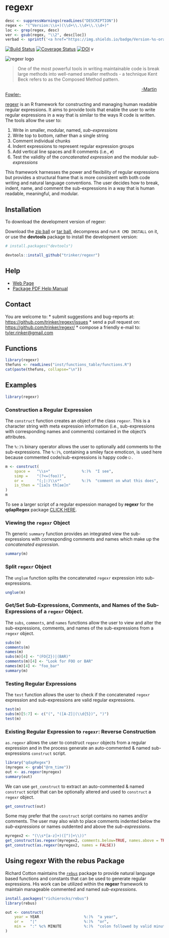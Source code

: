 # regexr

```r
desc <- suppressWarnings(readLines("DESCRIPTION"))
regex <- "(^Version:\\s+)(\\d+\\.\\d+\\.\\d+)"
loc <- grep(regex, desc)
ver <- gsub(regex, "\\2", desc[loc])
verbad <- sprintf('<a href="https://img.shields.io/badge/Version-%s-orange.svg"><img src="https://img.shields.io/badge/Version-%s-orange.svg" alt="Version"/></a></p>', ver, ver)
````
[![Build Status](https://travis-ci.org/trinker/regexr.png?branch=master)](https://travis-ci.org/trinker/regexr)
[![Coverage Status](https://coveralls.io/repos/trinker/regexr/badge.png)](https://coveralls.io/r/trinker/regexr)
[![DOI](https://zenodo.org/badge/5398/trinker/regexr.svg)](http://dx.doi.org/10.5281/zenodo.13496)
v

<img src="inst/regexr_logo/r_regexr.png" alt="regexr logo">   

> One of the most powerful tools in writing maintainable code is break large methods into well-named smaller methods - a technique Kent Beck refers to as the Composed Method pattern.

&nbsp;&nbsp;&nbsp;&nbsp;&nbsp;&nbsp;&nbsp;&nbsp;&nbsp;&nbsp;&nbsp;&nbsp;&nbsp;&nbsp;&nbsp;&nbsp;&nbsp;&nbsp;&nbsp;&nbsp;&nbsp;&nbsp;&nbsp;&nbsp;&nbsp;&nbsp;&nbsp;&nbsp;&nbsp;&nbsp;&nbsp;&nbsp;&nbsp;&nbsp;&nbsp;&nbsp;&nbsp;&nbsp;&nbsp;&nbsp;&nbsp;&nbsp;&nbsp;&nbsp;&nbsp;&nbsp;&nbsp;&nbsp;&nbsp;&nbsp;&nbsp;&nbsp;&nbsp;&nbsp;&nbsp;&nbsp;&nbsp;&nbsp;&nbsp;&nbsp;&nbsp;&nbsp;&nbsp;&nbsp;&nbsp;&nbsp;&nbsp;&nbsp;&nbsp;&nbsp;&nbsp;&nbsp;&nbsp;&nbsp;&nbsp;&nbsp;&nbsp;&nbsp;&nbsp;&nbsp;&nbsp;&nbsp;&nbsp;&nbsp;&nbsp;&nbsp;&nbsp;&nbsp;&nbsp;&nbsp;&nbsp;&nbsp;&nbsp;&nbsp;&nbsp;&nbsp;&nbsp;&nbsp;&nbsp;&nbsp;&nbsp;&nbsp;&nbsp;&nbsp;&nbsp;&nbsp;&nbsp;&nbsp;&nbsp;&nbsp;[-Martin Fowler-](http://martinfowler.com/bliki/ComposedRegex.html)

[regexr](http://trinker.github.com/regexr_dev) is an R framework for constructing and managing human readable regular expressions.  It aims to provide tools that enable the user to write regular expressions in a way that is similar to the ways R code is written.  The tools allow the user to: 

1. Write in smaller, modular, named, *sub-expressions*    
2. Write top to bottom, rather than a single string    
3. Comment individual chunks    
4. Indent expressions to represent regular expression groups
5. Add vertical line spaces and R comments (i.e., `#`)
6. Test the validity of the *concatenated expression* and the modular *sub-expressions*      

This framework harnesses the power and flexibility of regular expressions but provides a structural frame that is more consistent with both code writing and natural language conventions.  The user decides how to break, indent, name, and comment the sub-expressions in a way that is human readable, meaningful, and modular.


## Installation

To download the development version of regexr:

Download the [zip ball](https://github.com/trinker/regexr/zipball/master) or [tar ball](https://github.com/trinker/regexr/tarball/master), decompress and run `R CMD INSTALL` on it, or use the **devtools** package to install the development version:

```r
# install.packages("devtools")

devtools::install_github("trinker/regexr")
```

## Help

- [Web Page](http://trinker.github.com/regexr/)     
- [Package PDF Help Manual](https://dl.dropboxusercontent.com/u/61803503/regexr.pdf)   

## Contact

You are welcome to:
* submit suggestions and bug-reports at: <https://github.com/trinker/regexr/issues>
* send a pull request on: <https://github.com/trinker/regexr/>
* compose a friendly e-mail to: <tyler.rinker@gmail.com>

## Functions

```r
library(regexr)
thefuns <- readLines("inst/functions_table/functions.R")
cat(paste(thefuns, collapse="\n"))
```

## Examples

```r
library(regexr)
```

### Construction a Regular Expression

The `construct` function creates an object of the class `regexr`.  This is a character string with meta expression information (i.e., sub-expressions with corresponding names and comments) contained in the object's attributes.


The `%:)%` binary operator allows the user to optionally add comments to the sub-expressions.  The `%:)%`, containing a smiley face emoticon, is used here because commented code/sub-expressions is happy code&#9786;.


```r
m <- construct(
    space =   "\\s+"              %:)%  "I see",
    simp =    "(?<=(foo))",
    or =      "(;|:)\\s*"         %:)%  "comment on what this does",
    is_then = "[ia]s th[ae]n"
)
m
``` 

To see a larger script of a regular expession managed by **regexr** for the **qdapRegex** package [CLICK HERE](https://raw.githubusercontent.com/trinker/qdapRegex/master/inst/regex_scripts/rm_citation2.R).

### Viewing the `regexr` Object

Th generic `summary` function provides an integrated view the sub-expressions with corresponding comments and names which make up the *concatenated expression*.

```r
summary(m)
```

### Split `regexr` Object 

The `unglue` function splits the concatenated `regexr` expression into sub-expressions.

```r
unglue(m)
```

### Get/Set Sub-Expressions, Comments, and Names of the Sub-Expressions of a `regexr` Object.

The `subs`, `comments`, and `names` functions allow the user to view and alter the sub-expressions, comments, and names of the sub-expressions from a `regexr` object.


```r
subs(m)
comments(m)
names(m)
subs(m)[4] <- "(FO{2})|(BAR)"
comments(m)[4] <- "Look for FOO or BAR"
names(m)[4] <- "foo_bar"
summary(m)
```

### Testing Regular Expressions

The `test` function allows the user to check if the concatenated `regexr` expression and sub-expressions are valid regular expressions.

```r
test(m)
subs(m)[5:7] <- c("(", "([A-Z]|(\\d{5})", ")")
test(m)
```

### Existing Regular Expression to `regexr`: Reverse Construction

`as.regexr` allows the user to construct `regexr` objects from a regular expression and in the process generate an auto-commented & named sub-expressions `construct` script. 

```r
library("qdapRegex")
(myregex <- grab("@rm_time"))
out <- as.regexr(myregex)
summary(out)
```


We can use `get_construct` to extract an auto-commented & named `construct` script that can be optionally altered and used to `construct` a `regexr` object.

```r
get_construct(out)
```

Some may prefer that the `construct` script contains no names and/or comments.  The user may also wish to place comments indented below the *sub-expressions* or names outdented and above the *sub-expressions*.

```r
myregex2 <- "(\\s*[a-z]+)([^)]+\\))"
get_construct(as.regexr(myregex2, comments.below=TRUE, names.above = TRUE))
get_construct(as.regexr(myregex2, names = FALSE))
```

## Using regexr With the rebus Package

Richard Cotton maintains the [`rebus`](https://github.com/richierocks/rebus) package to provide natural language based functions and constants that can be used to generate regular expressions.  His work can be utilized within the **regexr** framework to maintain manageable commented and named *sub-expressions*.

```r
install.packages("richierocks/rebus")
library(rebus)

out <- construct(
    year = YEAR                    %:)%  "a year",
    or =   "|"                     %:)%  "or",
    min =  ":" %c% MINUTE          %:)%  "colon followed by valid minutes"
)
```

